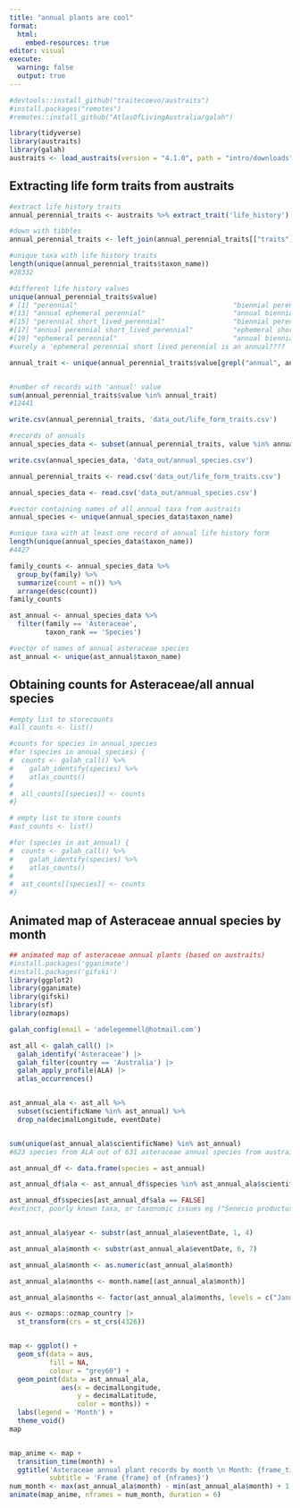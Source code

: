 ```yaml
---
title: "annual plants are cool"
format:
  html:
    embed-resources: true
editor: visual
execute:
  warning: false
  output: true
---
```


```r

#devtools::install_github("traitecoevo/austraits")
#install.packages("remotes")
#remotes::install_github("AtlasOfLivingAustralia/galah")

library(tidyverse)
library(austraits)
library(galah)
austraits <- load_austraits(version = "4.1.0", path = "intro/downloads")

```

## Extracting life form traits from austraits

```r
#extract life history traits
annual_perennial_traits <- austraits %>% extract_trait('life_history')

#down with tibbles
annual_perennial_traits <- left_join(annual_perennial_traits[["traits"]], annual_perennial_traits[["taxa"]], by = "taxon_name")

#unique taxa with life history traits
length(unique(annual_perennial_traits$taxon_name))
#28332

#different life history values
unique(annual_perennial_traits$value)
# [1] "perennial"                                       "biennial perennial"       # [3] "annual"                                          "annual perennial"         # [5] "biennial"                                        "annual biennial"          # [7] "annual short_lived_perennial"                    "ephemeral"                # [9] "short_lived_perennial"                           "annual ephemeral"        #[11] "annual biennial perennial"                       "biennial short_lived_perennial"                 
#[13] "annual ephemeral perennial"                      "annual biennial short_lived_perennial"          
#[15] "perennial short_lived_perennial"                 "biennial perennial short_lived_perennial"       
#[17] "annual perennial short_lived_perennial"          "ephemeral short_lived_perennial"                
#[19] "ephemeral perennial"                             "annual biennial perennial short_lived_perennial"
#surely a 'ephemeral perennial short lived perennial is an annual????

annual_trait <- unique(annual_perennial_traits$value[grepl("annual", annual_perennial_traits$value)])


#number of records with 'annual' value
sum(annual_perennial_traits$value %in% annual_trait)
#12441

write.csv(annual_perennial_traits, 'data_out/life_form_traits.csv')

#records of annuals
annual_species_data <- subset(annual_perennial_traits, value %in% annual_trait)

write.csv(annual_species_data, 'data_out/annual_species.csv')

annual_perennial_traits <- read.csv('data_out/life_form_traits.csv')

annual_species_data <- read.csv('data_out/annual_species.csv')

#vector containing names of all annual taxa from austraits
annual_species <- unique(annual_species_data$taxon_name)

#unique taxa with at least one record of annual life history form
length(unique(annual_species_data$taxon_name))
#4427

family_counts <- annual_species_data %>%
  group_by(family) %>%
  summarize(count = n()) %>%
  arrange(desc(count))
family_counts

ast_annual <- annual_species_data %>%
  filter(family == 'Asteraceae',
         taxon_rank == 'Species')

#vector of names of annual asteraceae species
ast_annual <- unique(ast_annual$taxon_name)


```

## Obtaining counts for Asteraceae/all annual species

```r

#empty list to storecounts
#all_counts <- list()

#counts for species in annual_species
#for (species in annual_species) {
#  counts <- galah_call() %>%
#    galah_identify(species) %>%
#    atlas_counts()
#  
#  all_counts[[species]] <- counts
#}

# empty list to store counts
#ast_counts <- list()

#for (species in ast_annual) {
#  counts <- galah_call() %>%
#    galah_identify(species) %>%
#    atlas_counts()
#  
#  ast_counts[[species]] <- counts
#}


```

## Animated map of Asteraceae annual species by month

```r
## animated map of asteraceae annual plants (based on austraits)
#install.packages('gganimate')
#install.packages('gifski')
library(ggplot2)
library(gganimate)
library(gifski)
library(sf)
library(ozmaps)

galah_config(email = 'adelegemmell@hotmail.com')

ast_all <- galah_call() |>
  galah_identify('Asteraceae') |>
  galah_filter(country == 'Australia') |>
  galah_apply_profile(ALA) |>
  atlas_occurrences()


ast_annual_ala <- ast_all %>%
  subset(scientificName %in% ast_annual) %>%
  drop_na(decimalLongitude, eventDate) 


sum(unique(ast_annual_ala$scientificName) %in% ast_annual) 
#623 species from ALA out of 631 asteraceae annual species from austraits 

ast_annual_df <- data.frame(species = ast_annual)

ast_annual_df$ala <- ast_annual_df$species %in% ast_annual_ala$scientificName 

ast_annual_df$species[ast_annual_df$ala == FALSE]
#extinct, poorly known taxa, or taxonomic issues eg ("Senecio productus" "Senecio serratiformis")


ast_annual_ala$year <- substr(ast_annual_ala$eventDate, 1, 4)

ast_annual_ala$month <- substr(ast_annual_ala$eventDate, 6, 7)

ast_annual_ala$month <- as.numeric(ast_annual_ala$month)

ast_annual_ala$months <- month.name[(ast_annual_ala$month)]

ast_annual_ala$months <- factor(ast_annual_ala$months, levels = c("January", "February", "March", "April", "May", "June", "July", "August", "September", "October", "November", "December"))

aus <- ozmaps::ozmap_country |>
  st_transform(crs = st_crs(4326))


map <- ggplot() +
  geom_sf(data = aus,
          fill = NA,
          colour = "grey60") +
  geom_point(data = ast_annual_ala,
             aes(x = decimalLongitude,
                 y = decimalLatitude,
                 color = months)) +
  labs(legend = 'Month') +
  theme_void()
map


map_anime <- map +
  transition_time(month) +
  ggtitle('Asteraceae annual plant records by month \n Month: {frame_time}',
          subtitle = 'Frame {frame} of {nframes}')
num_month <- max(ast_annual_ala$month) - min(ast_annual_ala$month) + 1
animate(map_anime, nframes = num_month, duration = 6)
```
